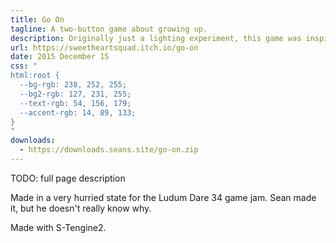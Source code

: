 ```yaml
---
title: Go On
tagline: A two-button game about growing up.
description: Originally just a lighting experiment, this game was inspired by <em>Passage</em> and is awfully moody.
url: https://sweetheartsquad.itch.io/go-on
date: 2015 December 15
css: "
html:root {
  --bg-rgb: 238, 252, 255;
  --bg2-rgb: 127, 231, 255;
  --text-rgb: 54, 156, 179;
  --accent-rgb: 14, 89, 133;
}
"
downloads:
  - https://downloads.seans.site/go-on.zip
---
```


TODO: full page description



Made in a very hurried state for the Ludum Dare 34 game jam. Sean made it, but he doesn't really know why.

Made with S-Tengine2.
